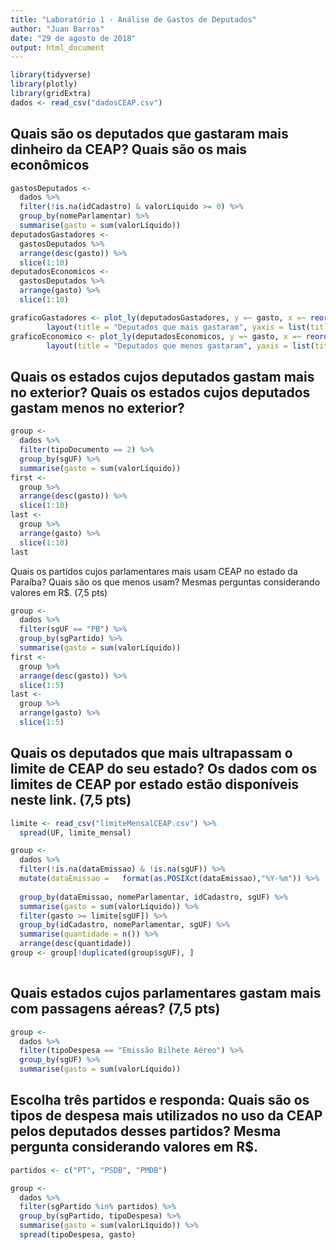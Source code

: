 ```yaml
---
title: "Laboratório 1 - Análise de Gastos de Deputados"
author: "Juan Barros"
date: "29 de agosto de 2018"
output: html_document
---
```


```r
library(tidyverse)
library(plotly)
library(gridExtra)
dados <- read_csv("dadosCEAP.csv")
```
## Quais são os deputados que gastaram mais dinheiro da CEAP? Quais são os mais econômicos


```r
gastosDeputados <- 
  dados %>%
  filter(!is.na(idCadastro) & valorLíquido >= 0) %>% 
  group_by(nomeParlamentar) %>%
  summarise(gasto = sum(valorLíquido))
deputadosGastadores <- 
  gastosDeputados %>%
  arrange(desc(gasto)) %>%
  slice(1:10)
deputadosEconomicos <-
  gastosDeputados %>%
  arrange(gasto) %>%
  slice(1:10)

graficoGastadores <- plot_ly(deputadosGastadores, y =~ gasto, x =~ reorder(nomeParlamentar, gasto), marker = list(color = "#99d8c9")) %>%
        layout(title = "Deputados que mais gastaram", yaxis = list(title = "R$"), xaxis = list(title ="", tickangle = -90))
graficoEconomico <- plot_ly(deputadosEconomicos, y =~ gasto, x =~ reorder(nomeParlamentar, gasto), marker = list(color = "#99d8c9")) %>%
        layout(title = "Deputados que menos gastaram", yaxis = list(title = "R$"), xaxis = list(title ="", tickangle = -90))

```

## Quais os estados cujos deputados gastam mais no exterior? Quais os estados cujos deputados gastam menos no exterior? 
```r
group <- 
  dados %>%
  filter(tipoDocumento == 2) %>% 
  group_by(sgUF) %>%
  summarise(gasto = sum(valorLíquido))
first <- 
  group %>%
  arrange(desc(gasto)) %>%
  slice(1:10)
last <-
  group %>%
  arrange(gasto) %>%
  slice(1:10)
last

```

Quais os partidos cujos parlamentares mais usam CEAP no estado da Paraíba? Quais são os que menos usam? Mesmas perguntas considerando valores em R$. (7,5 pts)

```r
group <- 
  dados %>%
  filter(sgUF == "PB") %>% 
  group_by(sgPartido) %>%
  summarise(gasto = sum(valorLíquido)) 
first <- 
  group %>%
  arrange(desc(gasto)) %>%
  slice(1:5)
last <-
  group %>%
  arrange(gasto) %>%
  slice(1:5)

```

## Quais os deputados que mais ultrapassam o limite de CEAP do seu estado? Os dados com os limites de CEAP por estado estão disponíveis neste link. (7,5 pts)
```r
limite <- read_csv("limiteMensalCEAP.csv") %>% 
  spread(UF, limite_mensal)

group <- 
  dados %>%
  filter(!is.na(dataEmissao) & !is.na(sgUF)) %>% 
  mutate(dataEmissao =   format(as.POSIXct(dataEmissao),"%Y-%m")) %>% 
  
  group_by(dataEmissao, nomeParlamentar, idCadastro, sgUF) %>%
  summarise(gasto = sum(valorLíquido)) %>% 
  filter(gasto >= limite[sgUF]) %>% 
  group_by(idCadastro, nomeParlamentar, sgUF) %>% 
  summarise(quantidade = n()) %>% 
  arrange(desc(quantidade))
group <- group[!duplicated(group$sgUF), ]
  

```

## Quais estados cujos parlamentares gastam mais com passagens aéreas? (7,5 pts)
```r
group <- 
  dados %>%
  filter(tipoDespesa == "Emissão Bilhete Aéreo") %>% 
  group_by(sgUF) %>%
  summarise(gasto = sum(valorLíquido))

```

## Escolha três partidos e responda: Quais são os tipos de despesa mais utilizados no uso da CEAP pelos deputados desses partidos? Mesma pergunta considerando valores em R$. 
```r
partidos <- c("PT", "PSDB", "PMDB")

group <- 
  dados %>%
  filter(sgPartido %in% partidos) %>% 
  group_by(sgPartido, tipoDespesa) %>% 
  summarise(gasto = sum(valorLíquido)) %>% 
  spread(tipoDespesa, gasto)
```
